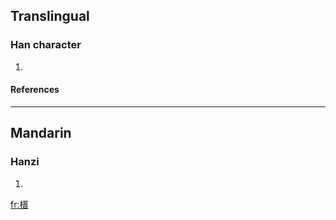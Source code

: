 ==Translingual==
===Han character===
{{Han char|rn=75|rad=木|as=10|sn=14|four=4196<sub>1</sub>|canj=木一金日 (DMCA), 木一戈日 (DMIA)}}
# {{defn|Han|sort=木10}}
====References====
{{Han ref|kx=0543.090|dkj=15231|dj=0930.390|hdz=21263.090|uh=6997|ud=27031|bh=E25D|bd=57949}}

----
==Mandarin==
===Hanzi===
{{cmn-hanzi|pin=[[jiàn]] ([[jian4]])|wg=chien<sup>4</sup>}}
# {{defn|Mandarin}}

[[fr:榗]]